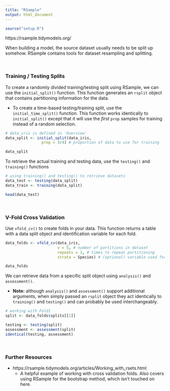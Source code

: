 ```yaml
---
title: "RSample"
output: html_document
---
```


```r
source("setup.R")
```

https://rsample.tidymodels.org/

When building a model, the source dataset usually needs to be split up somehow. RSample contains tools for dataset resampling and splitting. 

<br>

### Training / Testing Splits ###

To create a randomly divided training/testing split using RSample, we can use the `initial_split()` function. This function generates an `rsplit` object that contains partitioning information for the data. 

  * To create a time-based testing/training split, use the `initial_time_split()` function. This function works identically to `initial_split()` except that it will use the *first* `prop` samples for training instead of a random selection. 

```r
# data_iris is defined in 'Overview'
data_split <- initial_split(data_iris, 
                prop = 3/4) # proportion of data to use for training

data_split
```

To retrieve the actual training and testing data, use the `testing()` and `training()` functions 

```r
# using training() and testing() to retrieve datasets
data_test <- testing(data_split)
data_train <- training(data_split)

head(data_test)
```

<br>

### V-Fold Cross Validation ### 

Use `vfold_cv()` to create folds in your data. This function returns a table with a data split object and identification variable for each fold. 

```r
data_folds <- vfold_cv(data_iris, 
                       v = 5, # number of partitions in dataset 
                       repeats = 1, # times to repeat partitioning
                       strata = Species) # (optional) variable used for stratified sampling

data_folds
```

We can retrieve data from a specific split object using `analysis()` and `assessment()`.

* **Note:** although `analysis()` and `assessment()` support additional arguments, when simply passed an `rsplit` object they act identically to `training()` and `testing()` and can probably be used interchangeably. 

```r
# working with Fold1
split <- data_folds$splits[[1]]

testing <- testing(split)
assessment <- assessment(split)
identical(testing, assessment)
```

<br>

### Further Resources ###

* https://rsample.tidymodels.org/articles/Working_with_rsets.html
  *  A helpful example of working with cross validation folds. Also covers using RSample for the bootstrap method, which isn't touched on here. 